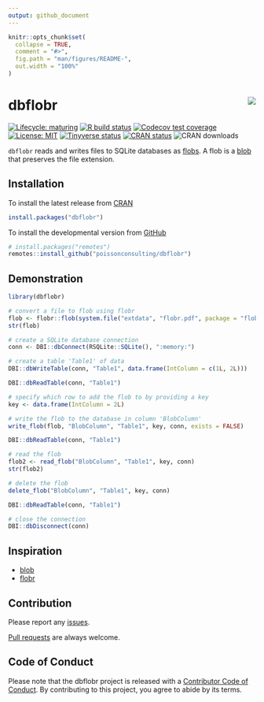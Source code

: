 ```yaml
---
output: github_document
---
```


<!-- README.md is generated from README.Rmd. Please edit that file -->

```r
knitr::opts_chunk$set(
  collapse = TRUE,
  comment = "#>",
  fig.path = "man/figures/README-",
  out.width = "100%"
)
```

# dbflobr <img src="man/figures/logo.png" align="right" />

<!-- badges: start -->
[![Lifecycle: maturing](https://img.shields.io/badge/lifecycle-maturing-blue.svg)](https://www.tidyverse.org/lifecycle/#maturing)
[![R build status](https://github.com/poissonconsulting/dbflobr/workflows/R-CMD-check/badge.svg)](https://github.com/poissonconsulting/dbflobr/actions)
[![Codecov test coverage](https://codecov.io/gh/poissonconsulting/dbflobr/branch/master/graph/badge.svg)](https://codecov.io/gh/poissonconsulting/dbflobr?branch=master)
[![License: MIT](https://img.shields.io/badge/License-MIT-green.svg)](https://opensource.org/licenses/MIT)
[![Tinyverse status](https://tinyverse.netlify.com/badge/dbflobr)](https://CRAN.R-project.org/package=dbflobr)
[![CRAN status](https://www.r-pkg.org/badges/version/dbflobr)](https://cran.r-project.org/package=dbflobr)
![CRAN downloads](https://cranlogs.r-pkg.org/badges/dbflobr)
<!-- badges: end -->

`dbflobr` reads and writes files to SQLite databases as [flobs](https://github.com/poissonconsulting/flobr).
A flob is a [blob](https://github.com/tidyverse/blob) that preserves the file extension.

## Installation

To install the latest release from [CRAN](https://cran.r-project.org)
```r
install.packages("dbflobr")
```

To install the developmental version from [GitHub](https://github.com/poissonconsulting/dbflobr)
```r
# install.packages("remotes")
remotes::install_github("poissonconsulting/dbflobr")
```

## Demonstration

```r
library(dbflobr)

# convert a file to flob using flobr
flob <- flobr::flob(system.file("extdata", "flobr.pdf", package = "flobr"))
str(flob)

# create a SQLite database connection 
conn <- DBI::dbConnect(RSQLite::SQLite(), ":memory:")

# create a table 'Table1' of data
DBI::dbWriteTable(conn, "Table1", data.frame(IntColumn = c(1L, 2L)))

DBI::dbReadTable(conn, "Table1")

# specify which row to add the flob to by providing a key 
key <- data.frame(IntColumn = 2L)

# write the flob to the database in column 'BlobColumn'
write_flob(flob, "BlobColumn", "Table1", key, conn, exists = FALSE)

DBI::dbReadTable(conn, "Table1")

# read the flob
flob2 <- read_flob("BlobColumn", "Table1", key, conn)
str(flob2)

# delete the flob
delete_flob("BlobColumn", "Table1", key, conn)

DBI::dbReadTable(conn, "Table1")

# close the connection
DBI::dbDisconnect(conn)
```

## Inspiration

- [blob](https://github.com/tidyverse/blob)
- [flobr](https://github.com/poissonconsulting/flobr)

## Contribution

Please report any [issues](https://github.com/poissonconsulting/dbflobr/issues).

[Pull requests](https://github.com/poissonconsulting/dbflobr/pulls) are always welcome.

## Code of Conduct

Please note that the dbflobr project is released with a [Contributor Code of Conduct](https://contributor-covenant.org/version/2/0/CODE_OF_CONDUCT.html). 
By contributing to this project, you agree to abide by its terms.
